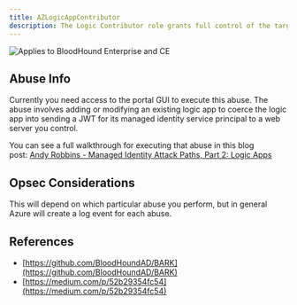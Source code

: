 ```yaml
---
title: AZLogicAppContributor
description: The Logic Contributor role grants full control of the target Logic App. This includes the ability to execute arbitrary commands on the Logic App.
---
```


<img noZoom src="/assets/enterprise-AND-community-edition-pill-tag.svg" alt="Applies to BloodHound Enterprise and CE"/>

## Abuse Info

Currently you need access to the portal GUI to execute this abuse. The abuse involves adding or modifying an existing logic app to coerce the logic app into sending a JWT for its managed identity service principal to a web server you control.

You can see a full walkthrough for executing that abuse in this blog post: [Andy Robbins - Managed Identity Attack Paths, Part 2: Logic Apps](https://medium.com/p/52b29354fc54)

## Opsec Considerations
This will depend on which particular abuse you perform, but in general Azure will create a log event for each abuse.

## References

* [https://github.com/BloodHoundAD/BARK](https://github.com/BloodHoundAD/BARK)
* [https://medium.com/p/52b29354fc54](https://medium.com/p/52b29354fc54)
